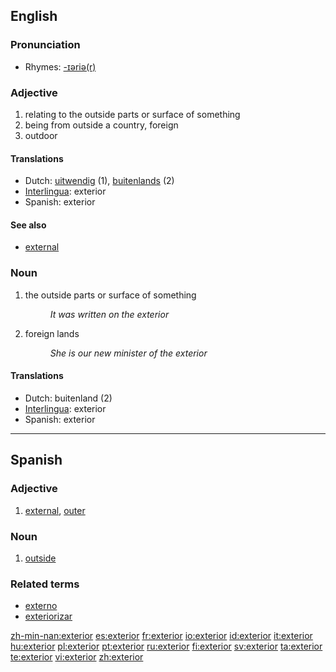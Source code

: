 ==English==

===Pronunciation===
*Rhymes: [[Rhymes:English:-ɪəriə(r)|-ɪəriə(r)]]

===Adjective===
{{en-adj|-|-}}

# relating to the outside parts or surface of something
# being from outside a country, foreign
# outdoor

====Translations====
*Dutch: [[uitwendig]] (1), [[buitenlands]] (2)
*[[Interlingua]]: exterior
*Spanish: exterior

====See also====
*[[external]]

===Noun===
{{en-noun}}

# the outside parts or surface of something
#:''It was written on the exterior''
# foreign lands
#:''She is our new minister of the exterior''

====Translations====
*Dutch: buitenland {{n}} (2)
*[[Interlingua]]: exterior
*Spanish: exterior

----

==Spanish==

===Adjective===
{{es-adj|pl=exteriores}}

# [[external]], [[outer]]

===Noun===
{{es-noun-m|pl=exteriores}}

# [[outside]]

===Related terms===
*[[externo]]
*[[exteriorizar]]

[[zh-min-nan:exterior]]
[[es:exterior]]
[[fr:exterior]]
[[io:exterior]]
[[id:exterior]]
[[it:exterior]]
[[hu:exterior]]
[[pl:exterior]]
[[pt:exterior]]
[[ru:exterior]]
[[fi:exterior]]
[[sv:exterior]]
[[ta:exterior]]
[[te:exterior]]
[[vi:exterior]]
[[zh:exterior]]
